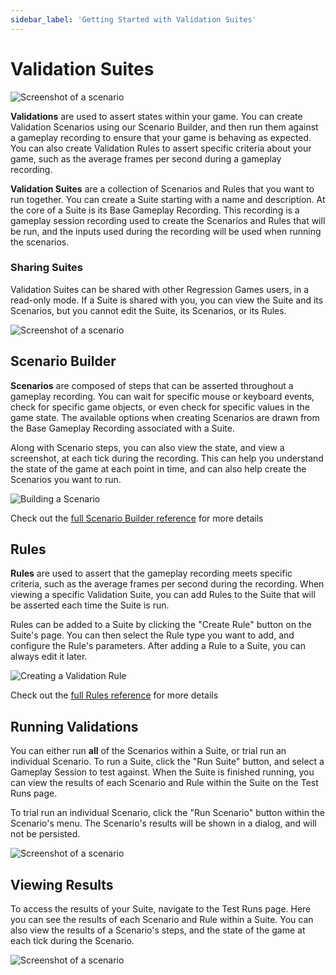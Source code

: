 ```yaml
---
sidebar_label: 'Getting Started with Validation Suites'
---
```


# Validation Suites

![Screenshot of a scenario](./img/scenario-example.png)

**Validations** are used to assert states within your game. You can create Validation Scenarios using our Scenario Builder, and then run them against a gameplay recording to ensure that your game is behaving as expected. You can also create Validation Rules to assert specific criteria about your game, such as the average frames per second during a gameplay recording.

**Validation Suites** are a collection of Scenarios and Rules that you want to run together. You can create a Suite starting with a name and description. At the core of a Suite is its Base Gameplay Recording. This recording is a gameplay session recording used to create the Scenarios and Rules that will be run, and the inputs used during the recording will be used when running the scenarios.

### Sharing Suites

Validation Suites can be shared with other Regression Games users, in a read-only mode. If a Suite is shared with you, you can view the Suite and its Scenarios, but you cannot edit the Suite, its Scenarios, or its Rules.

![Screenshot of a scenario](./img/share.png)

## Scenario Builder

**Scenarios** are composed of steps that can be asserted throughout a gameplay recording. You can wait for specific mouse or keyboard events, check for specific game objects, or even check for specific values in the game state. The available options when creating Scenarios are drawn from the Base Gameplay Recording associated with a Suite.

Along with Scenario steps, you can also view the state, and view a screenshot, at each tick during the recording. This can help you understand the state of the game at each point in time, and can also help create the Scenarios you want to run.

![Building a Scenario](./img/building-a-scenario.png)

Check out the [full Scenario Builder reference](./validation-scenario-builder-reference) for more details

## Rules

**Rules** are used to assert that the gameplay recording meets specific criteria, such as the average frames per second during the recording. When viewing a specific Validation Suite, you can add Rules to the Suite that will be asserted each time the Suite is run.

Rules can be added to a Suite by clicking the "Create Rule" button on the Suite's page. You can then select the Rule type you want to add, and configure the Rule's parameters. After adding a Rule to a Suite, you can always edit it later.

![Creating a Validation Rule](./img/create-validation-rule.png)

Check out the [full Rules reference](./validation-rules-reference) for more details

## Running Validations

You can either run **all** of the Scenarios within a Suite, or trial run an individual Scenario. To run a Suite, click the "Run Suite" button, and select a Gameplay Session to test against. When the Suite is finished running, you can view the results of each Scenario and Rule within the Suite on the Test Runs page.

To trial run an individual Scenario, click the "Run Scenario" button within the Scenario's menu. The Scenario's results will be shown in a dialog, and will not be persisted.

![Screenshot of a scenario](./img/run-scenario.png)

## Viewing Results

To access the results of your Suite, navigate to the Test Runs page. Here you can see the results of each Scenario and Rule within a Suite. You can also view the results of a Scenario's steps, and the state of the game at each tick during the Scenario.

![Screenshot of a scenario](./img/suite-run-details.png)
